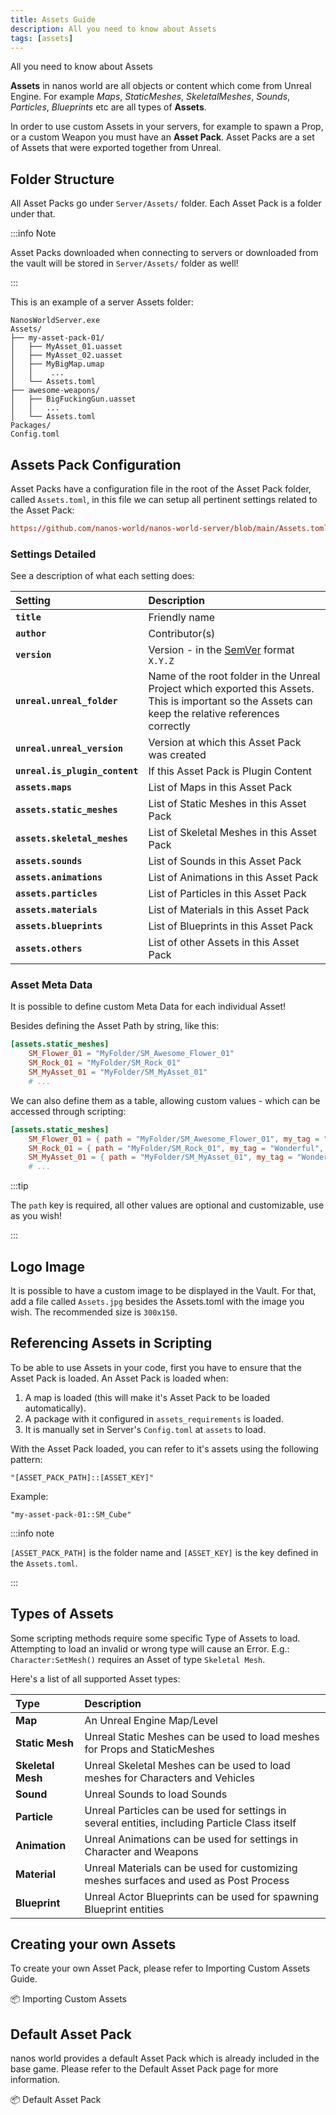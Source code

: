 ```yaml
---
title: Assets Guide
description: All you need to know about Assets
tags: [assets]
---
```



All you need to know about Assets

**Assets** in nanos world are all objects or content which come from Unreal Engine. For example _Maps_, _StaticMeshes_, _SkeletalMeshes_, _Sounds_, _Particles_, _Blueprints_ etc are all types of **Assets**.

In order to use custom Assets in your servers, for example to spawn a Prop, or a custom Weapon you must have an **Asset Pack**. Asset Packs are a set of Assets that were exported together from Unreal.


## Folder Structure

All Asset Packs go under `Server/Assets/` folder. Each Asset Pack is a folder under that.

:::info Note

Asset Packs downloaded when connecting to servers or downloaded from the vault will be stored in `Server/Assets/` folder as well!

:::

This is an example of a server Assets folder:

```folder-structure title="Server Folder"
NanosWorldServer.exe
Assets/
├── my-asset-pack-01/
│   ├── MyAsset_01.uasset
│   ├── MyAsset_02.uasset
│   ├── MyBigMap.umap
│   │    ...
│   └── Assets.toml
├── awesome-weapons/
│   ├── BigFuckingGun.uasset
│   │   ...
│   └── Assets.toml
Packages/
Config.toml
```

## Assets Pack Configuration

Asset Packs have a configuration file in the root of the Asset Pack folder, called `Assets.toml`, in this file we can setup all pertinent settings related to the Asset Pack:

```toml reference
https://github.com/nanos-world/nanos-world-server/blob/main/Assets.toml
```


### Settings Detailed

See a description of what each setting does:

| Setting | Description |
| :--- | :--- |
| **`title`** | Friendly name |
| **`author`** | Contributor(s) |
| **`version`** | Version - in the [SemVer](https://semver.org/) format `X.Y.Z` |
| **`unreal.unreal_folder`** | Name of the root folder in the Unreal Project which exported this Assets. This is important so the Assets can keep the relative references correctly |
| **`unreal.unreal_version`** | Version at which this Asset Pack was created |
| **`unreal.is_plugin_content`** | If this Asset Pack is Plugin Content |
| **`assets.maps`** | List of Maps in this Asset Pack |
| **`assets.static_meshes`** | List of Static Meshes in this Asset Pack |
| **`assets.skeletal_meshes`** | List of Skeletal Meshes in this Asset Pack |
| **`assets.sounds`** | List of Sounds in this Asset Pack |
| **`assets.animations`** | List of Animations in this Asset Pack |
| **`assets.particles`** | List of Particles in this Asset Pack |
| **`assets.materials`** | List of Materials in this Asset Pack |
| **`assets.blueprints`** | List of Blueprints in this Asset Pack |
| **`assets.others`** | List of other Assets in this Asset Pack |


### Asset Meta Data

It is possible to define custom Meta Data for each individual Asset!

Besides defining the Asset Path by string, like this:

```toml title="Assets.toml"
[assets.static_meshes]
	SM_Flower_01 = "MyFolder/SM_Awesome_Flower_01"
	SM_Rock_01 = "MyFolder/SM_Rock_01"
	SM_MyAsset_01 = "MyFolder/SM_MyAsset_01"
	# ...
```

We can also define them as a table, allowing custom values - which can be accessed through scripting:

```toml title="Assets.toml"
[assets.static_meshes]
	SM_Flower_01 = { path = "MyFolder/SM_Awesome_Flower_01", my_tag = "Wonderful", something = 123, thumbnail = "Thumbnails/SM_Flower_01.jpg" }
	SM_Rock_01 = { path = "MyFolder/SM_Rock_01", my_tag = "Wonderful", something = 123, thumbnail = "Thumbnails/SM_Rock_01.jpg" }
	SM_MyAsset_01 = { path = "MyFolder/SM_MyAsset_01", my_tag = "Wonderful", something = 123, thumbnail = "Thumbnails/SM_MyAsset_01.jpg" }
	# ...
```

:::tip

The `path` key is required, all other values are optional and customizable, use as you wish!

:::


## Logo Image

It is possible to have a custom image to be displayed in the Vault. For that, add a file called `Assets.jpg` besides the Assets.toml with the image you wish. The recommended size is `300x150`.


## Referencing Assets in Scripting

To be able to use Assets in your code, first you have to ensure that the Asset Pack is loaded. An Asset Pack is loaded when:

1. A map is loaded (this will make it's Asset Pack to be loaded automatically).
2. A package with it configured in `assets_requirements` is loaded.
3. It is manually set in Server's `Config.toml` at `assets` to load.

With the Asset Pack loaded, you can refer to it's assets using the following pattern:

`"[ASSET_PACK_PATH]::[ASSET_KEY]"`

Example:

`"my-asset-pack-01::SM_Cube"`

:::info note

`[ASSET_PACK_PATH]` is the folder name and `[ASSET_KEY]` is the key defined in the `Assets.toml`.

:::


## Types of Assets

Some scripting methods require some specific Type of Assets to load. Attempting to load an invalid or wrong type will cause an Error. E.g.: `Character:SetMesh()` requires an Asset of type `Skeletal Mesh`.

Here's a list of all supported Asset types:

| Type | Description |
| :--- | :--- |
| **Map** | An Unreal Engine Map/Level |
| **Static Mesh** | Unreal Static Meshes can be used to load meshes for Props and StaticMeshes |
| **Skeletal Mesh** | Unreal Skeletal Meshes can be used to load meshes for Characters and Vehicles |
| **Sound** | Unreal Sounds to load Sounds |
| **Particle** | Unreal Particles can be used for settings in several entities, including Particle Class itself |
| **Animation** | Unreal Animations can be used for settings in Character and Weapons |
| **Material** | Unreal Materials can be used for customizing meshes surfaces and used as Post Process |
| **Blueprint** | Unreal Actor Blueprints can be used for spawning Blueprint entities |


## Creating your own Assets

To create your own Asset Pack, please refer to Importing Custom Assets Guide.

<ReferenceLink href="assets-modding/creating-assets/setting-up-ue">📦 Importing Custom Assets</ReferenceLink>


## Default Asset Pack

nanos world provides a default  Asset Pack which is already included in the base game. Please refer to the Default Asset Pack page for more information.

<ReferenceLink href="assets-modding/default-asset-pack/default-assets-list">📦 Default Asset Pack</ReferenceLink>